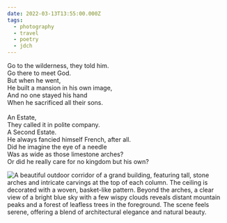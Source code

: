 ```yaml
---
date: 2022-03-13T13:55:00.000Z
tags:
  - photography
  - travel
  - poetry
  - jdch
---
```

Go to the wilderness, they told him.<br/>
Go there to meet God.<br/>
But when he went,<br/>
He built a mansion in his own image,<br/>
And no one stayed his hand<br/>
When he sacrificed all their sons.<br/><br/>
An Estate,<br/>
They called it in polite company.<br/>
A Second Estate.<br/>
He always fancied himself French, after all.<br/>
Did he imagine the eye of a needle<br/>
Was as wide as those limestone arches?<br/>
Or did he really care for no kingdom but his own?

![A beautiful outdoor corridor of a grand building, featuring tall, stone arches and intricate carvings at the top of each column. The ceiling is decorated with a woven, basket-like pattern. Beyond the arches, a clear view of a bright blue sky with a few wispy clouds reveals distant mountain peaks and a forest of leafless trees in the foreground. The scene feels serene, offering a blend of architectural elegance and natural beauty.](/assets/photos/20220313-IMG_1126.jpg)
